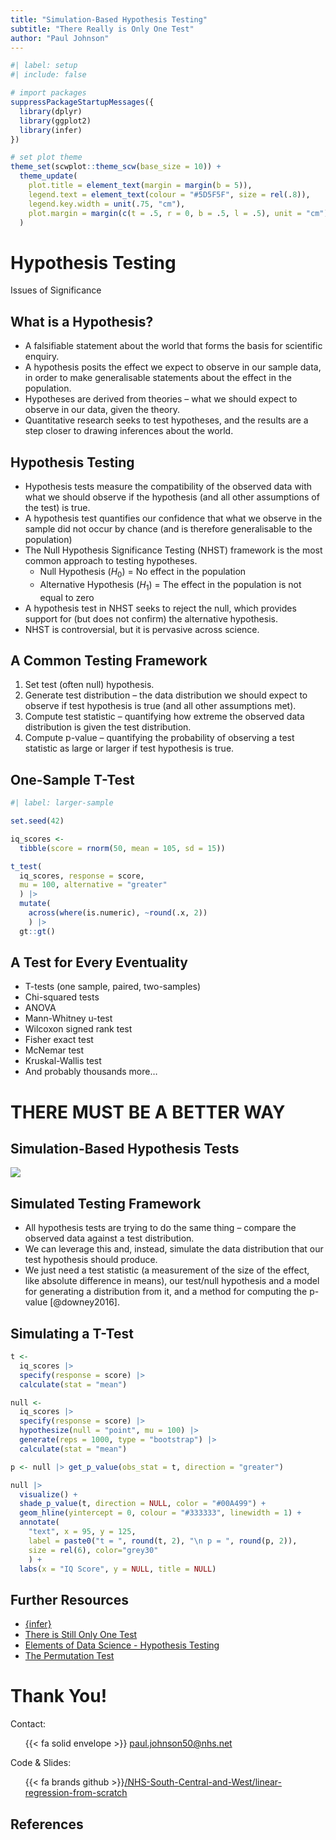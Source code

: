 ```yaml
---
title: "Simulation-Based Hypothesis Testing"
subtitle: "There Really is Only One Test"
author: "Paul Johnson"
---
```


```r
#| label: setup
#| include: false

# import packages
suppressPackageStartupMessages({
  library(dplyr)
  library(ggplot2)
  library(infer)
})

# set plot theme
theme_set(scwplot::theme_scw(base_size = 10)) +
  theme_update(
    plot.title = element_text(margin = margin(b = 5)),
    legend.text = element_text(colour = "#5D5F5F", size = rel(.8)),
    legend.key.width = unit(.75, "cm"),
    plot.margin = margin(c(t = .5, r = 0, b = .5, l = .5), unit = "cm")
  )
```

# Hypothesis Testing {data-background-color="#425563" data-verticator="#E8EDEE"}

Issues of Significance

## What is a Hypothesis? {.center}

- A falsifiable statement about the world that forms the basis for scientific enquiry.
- A hypothesis posits the effect we expect to observe in our sample data, in order to make generalisable statements about the effect in the population.
- Hypotheses are derived from theories -- what we should expect to observe in our data, given the theory.
- Quantitative research seeks to test hypotheses, and the results are a step closer to drawing inferences about the world.

## Hypothesis Testing {.center}

- Hypothesis tests measure the compatibility of the observed data with what we should observe if the hypothesis (and all other assumptions of the test) is true.
- A hypothesis test quantifies our confidence that what we observe in the sample did not occur by chance (and is therefore generalisable to the population)
- The Null Hypothesis Significance Testing (NHST) framework is the most common approach to testing hypotheses.
    - Null Hypothesis ($H_0$) = No effect in the population
    - Alternative Hypothesis ($H_1$) = The effect in the population is not equal to zero
- A hypothesis test in NHST seeks to reject the null, which provides support for (but does not confirm) the alternative hypothesis.
- NHST is controversial, but it is pervasive across science.

## A Common Testing Framework {.center}

1. Set test (often null) hypothesis.
2. Generate test distribution -- the data distribution we should expect to observe if test hypothesis is true (and all other assumptions met).
3. Compute test statistic -- quantifying how extreme the observed data distribution is given the test distribution.
3. Compute p-value -- quantifying the probability of observing a test statistic as large or larger if test hypothesis is true.

## One-Sample T-Test

```r
#| label: larger-sample

set.seed(42)

iq_scores <- 
  tibble(score = rnorm(50, mean = 105, sd = 15))

t_test(
  iq_scores, response = score, 
  mu = 100, alternative = "greater"
  ) |> 
  mutate(
    across(where(is.numeric), ~round(.x, 2))
    ) |>
  gt::gt()
```

## A Test for Every Eventuality {.center}

- T-tests (one sample, paired, two-samples)
- Chi-squared tests
- ANOVA
- Mann-Whitney u-test
- Wilcoxon signed rank test
- Fisher exact test
- McNemar test
- Kruskal-Wallis test
- And probably thousands more...

# THERE MUST BE A BETTER WAY {data-background-color="#425563" data-verticator="#E8EDEE"}

## Simulation-Based Hypothesis Tests {.center}

![](/man/figures/simulation_tests.png)

## Simulated Testing Framework {.center}

- All hypothesis tests are trying to do the same thing -- compare the observed data against a test distribution.
- We can leverage this and, instead, simulate the data distribution that our test hypothesis should produce.
- We just need a test statistic (a measurement of the size of the effect, like absolute difference in means), our test/null hypothesis and a model for generating a distribution from it, and a method for computing the p-value [@downey2016].

## Simulating a T-Test {.center}

```r

t <- 
  iq_scores |> 
  specify(response = score) |> 
  calculate(stat = "mean")

null <- 
  iq_scores |>
  specify(response = score) |> 
  hypothesize(null = "point", mu = 100) |> 
  generate(reps = 1000, type = "bootstrap") |> 
  calculate(stat = "mean")

p <- null |> get_p_value(obs_stat = t, direction = "greater")

null |>
  visualize() + 
  shade_p_value(t, direction = NULL, color = "#00A499") +
  geom_hline(yintercept = 0, colour = "#333333", linewidth = 1) +
  annotate(
    "text", x = 95, y = 125, 
    label = paste0("t = ", round(t, 2), "\n p = ", round(p, 2)),
    size = rel(6), color="grey30"
    ) +
  labs(x = "IQ Score", y = NULL, title = NULL)
```

## Further Resources {.center}

- [{infer}](https://infer.tidymodels.org)
- [There is Still Only One Test](https://allendowney.substack.com/p/there-is-still-only-one-test)
- [Elements of Data Science - Hypothesis Testing](https://allendowney.github.io/ElementsOfDataScience/13_hypothesis.html)
- [The Permutation Test](https://www.jwilber.me/permutationtest/)

# Thank You!

Contact:
<br>

<ul >
{{< fa solid envelope >}} [paul.johnson50@nhs.net](mailto: paul.johnson50@nhs.net)
</ul>


Code & Slides:
<br>

<ul >
{{< fa brands github >}}[/NHS-South-Central-and-West/linear-regression-from-scratch](https://github.com/nhs-south-central-and-west/simulation-based-tests)
</ul>

## References
